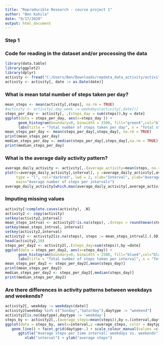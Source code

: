 ---
title: "Reproducible Research - course project 1"
author: "Ben Kahila"
date: "9/17/2020"
output: html_document
---
### Step 1
### Code for reading in the dataset and/or processing the data
```{r import data}
library(data.table)
library(ggplot2)
library(dplyr)
activity <- fread("C:/Users/Ben/Downloads/repdata_data_activity/activity.csv")
activity <- activity[, date := as.Date(date)]
``` 

### What is mean total number of steps taken per day?
```{r} 
mean_steps <- mean(activity[,steps], na.rm = TRUE)
#activity <- activity[,day_week := weekdays(activity[,date])]
steps_per_day <- activity[, .(steps_day = sum(steps)),by = date]
ggplot(data = steps_per_day, aes(x=steps_day )) +
      geom_histogram(boundary=0, binwidth = 2500, fill="green4",col="black") +
      labs(title = "Total number of steps taken per day", x = "Total steps taken per day") 
mean_steps_per_day <- mean(steps_per_day[,steps_day], na.rm = TRUE)
print(mean_steps_per_day)
median_steps_per_day <- median(steps_per_day[,steps_day],na.rm = TRUE)
print(median_steps_per_day)

``` 

### What is the average daily activity pattern?
```{r }
average_daily_activity <- activity[,.(average_activity=mean(steps, na.rm=TRUE)), by =interval]
plot(x=average_daily_activity[,interval], y =average_daily_activity[,average_activity],
     type = "l", col="darkred", lwd = 2, xlab="Interval", ylab="Average number of steps",
     main="Average number of steps per intervals")
average_daily_activity[which.max(average_daily_activity[,average_activity]),.(interval, average_activity)]
```


### Imputing missing values
```{r}
activity[!complete.cases(activity), .N]
activity2 <- copy(activity)
setkey(activity2,interval)
mean_steps_intrval <- activity2[!is.na(steps), .(steps = round(mean(steps),0)), by = interval]
setkey(mean_steps_intrval, interval)
setkey(activity2,interval) 
activity2 <- activity2[is.na(steps), steps := mean_steps_intrval[.(.SD),steps]][order(date)]
head(activity2,10)
steps_per_day2 <- activity2[,.(steps_day=sum(steps)),by =date]
ggplot(data = steps_per_day2, aes(x=steps_day)) +
      geom_histogram(boundary=0, binwidth = 2500, fill="blue4",col="black") +
      labs(title = "Total number of steps taken per interval", x = "Total steps taken per interval") 
mean_steps_per_day2 <- steps_per_day2[,mean(steps_day)]
print(mean_steps_per_day2)
median_steps_per_day2 <- steps_per_day2[,median(steps_day)]
print(median_steps_per_day2)

```


### Are there differences in activity patterns between weekdays and weekends?
```{r}
activity2[, weekday := weekdays(date)]
activity2[weekday %in% c("Sunday","Saturday"),daytype := "weekend"]
activity2[is.na(daytype),daytype := 'weekday']
steps_by <- activity2[,.(average_steps=mean(steps)),by =.(interval,daytype)]
ggplot(data = steps_by, aes(x=interval,y =average_steps, color = daytype)) + 
   geom_line() + facet_grid(daytype~.) + scale_colour_manual(values =c("goldenrod4","darkviolet"))+
      ggtitle("Average steps per time interval: weekdays vs. weekends")+
         xlab("interval") + ylab("average steps") 

```


